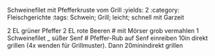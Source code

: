  Schweinefilet mit Pfefferkruste vom Grill
:yields: 2
:category: Fleischgerichte
:tags: Schwein; Grill; leicht; schnell mit Garzeit

2 EL grüner Pfeffer
2 EL rote Beeren
# mit Mörser grob vermahlen
1 Schweinefilet
_ süßer Senf
# Pfeffer-Rub auf Senf einreiben
  10in direkt grillen (4x wenden für Grillmuster). Dann 20minindirekt grillen

